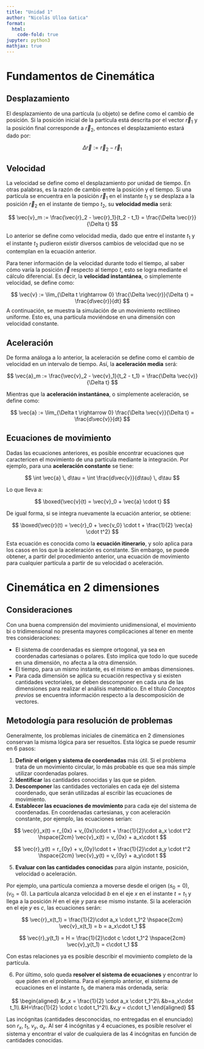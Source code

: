```yaml
---
title: "Unidad 1"
author: "Nicolás Ulloa Gatica"
format:
  html:
    code-fold: true
jupyter: python3
mathjax: true
---
```


# Fundamentos de Cinemática

## Desplazamiento

El desplazamiento de una partícula (u objeto) se define como el cambio de posición. Si la posición inicial de la partícula está descrita por el vector $\vec{r}_1$ y la posición final corresponde a $\vec{r}_2$, entonces el desplazamiento estará dado por:

$$
\Delta \vec{r} := \vec{r}_2 - \vec{r}_1
$$

## Velocidad

La velocidad se define como el desplazamiento por unidad de tiempo. En otras palabras, es la razón de cambio entre la posición y el tiempo. Si una partícula se encuentra en la posición $\vec{r}_1$ en el instante $t_1$ y se desplaza a la posición $\vec{r}_2$ en el instante de tiempo $t_2$, su **velocidad media** será:

$$
\vec{v}_m := \frac{\vec{r}_2 - \vec{r}_1}{t_2 - t_1} = \frac{\Delta \vec{r}}{\Delta t}
$$

Lo anterior se define como velocidad media, dado que entre el instante $t_1$ y el instante $t_2$ pudieron existir diversos cambios de velocidad que no se contemplan en la ecuación anterior.

Para tener información de la velocidad durante todo el tiempo, al saber cómo varía la posición $\vec{r}$ respecto al tiempo $t$, esto se logra mediante el cálculo diferencial. Es decir, la **velocidad instantánea**, o simplemente velocidad, se define como:

$$
\vec{v} := \lim_{\Delta t \rightarrow 0} \frac{\Delta \vec{r}}{\Delta t} = \frac{d\vec{r}}{dt}
$$
A continuación, se muestra la simulación de un movimiento rectilineo uniforme. Esto es, una particula moviéndose en una dimensión con velocidad constante.

<script src="https://cdnjs.cloudflare.com/ajax/libs/p5.js/1.4.0/p5.js"></script>
<script>
  let x = 50, y = 200;
  let vx = 2, r = 20;
  let time = 0;
  let positions = [];
  let graphWidth = 300, graphHeight = 150;
  let cycleComplete = false;
  let startX = 50;

  function setup() {
    createCanvas(800, 400);
    background(220);
  }

  function draw() {
    background(220);

    // Mover la partícula
    x += vx;
    if (x > width - r || x < 0 + r) vx *= -1;

    // Dibujar la partícula
    fill(255, 0, 0);
    ellipse(x, y, r, r);

    // Actualizar el gráfico de posición vs. tiempo
    time += 1;
    positions.push({time, pos: x});

    // Si la partícula completa una oscilación (vuelve a la posición inicial), reiniciar
    if (x === startX && cycleComplete) {
      cycleComplete = false;
    }
    if (x === startX && !cycleComplete) {
      cycleComplete = true;
    }

    // Limitar el número de puntos en el gráfico
    //if (positions.length > graphWidth) positions.shift();

    // Dibujar el gráfico
    drawGraph();
  }

  function drawGraph() {
    // Posición y tamaño del gráfico
    let graphX = width - graphWidth - 20;
    let graphY = height - graphHeight - 20;

    // Dibujar los ejes
    stroke(0);
    line(graphX, graphY, graphX, graphY + graphHeight); // Eje Y
    line(graphX, graphY + graphHeight, graphX + graphWidth, graphY + graphHeight); // Eje X

    // Dibujar la línea del gráfico
    noFill();
    beginShape();
    for (let i = 0; i < positions.length; i++) {
      let px = map(positions[i].time, 0, positions[positions.length - 1].time, graphX, graphX + graphWidth);
      let py = map(positions[i].pos, 0, width, graphY + graphHeight, graphY);
      vertex(px, py);
    }
    endShape();

    // Etiqueta del eje Y (Posición)
    textSize(12);
    fill(0);
    textAlign(CENTER, CENTER);
    text("Posición", graphX - 30, graphY + graphHeight / 2);
  }
</script>

## Aceleración

De forma análoga a lo anterior, la aceleración se define como el cambio de velocidad en un intervalo de tiempo. Así, la **aceleración media** será:

$$
\vec{a}_m := \frac{\vec{v}_2 - \vec{v}_1}{t_2 - t_1} = \frac{\Delta \vec{v}}{\Delta t}
$$

Mientras que la **aceleración instantánea**, o simplemente aceleración, se define como:

$$
\vec{a} := \lim_{\Delta t \rightarrow 0} \frac{\Delta \vec{v}}{\Delta t} = \frac{d\vec{v}}{dt}
$$

## Ecuaciones de movimiento

Dadas las ecuaciones anteriores, es posible encontrar ecuaciones que caractericen el movimiento de una partícula mediante la integración. Por ejemplo, para una **aceleración constante** se tiene:

$$
\int \vec{a} \, d\tau = \int \frac{d\vec{v}}{d\tau} \, d\tau
$$

Lo que lleva a:

$$
\boxed{\vec{v}(t) = \vec{v}_0 + \vec{a} \cdot t}
$$

De igual forma, si se integra nuevamente la ecuación anterior, se obtiene:

$$
\boxed{\vec{r}(t) = \vec{r}_0 + \vec{v_0} \cdot t + \frac{1}{2} \vec{a} \cdot t^2}
$$

Esta ecuación es conocida como la **ecuación itinerario**, y solo aplica para los casos en los que la aceleración es constante. Sin embargo, se puede obtener, a partir del procedimiento anterior, una ecuación de movimiento para cualquier partícula a partir de su velocidad o aceleración.



# Cinemática en 2 dimensiones

## Consideraciones

Con una buena comprensión del movimiento unidimensional, el movimiento bi o tridimensional no presenta mayores complicaciones al tener en mente tres consideraciones:

- El sistema de coordenadas es siempre ortogonal, ya sea en coordenadas cartesianas o polares. Esto implica que todo lo que sucede en una dimensión, no afecta a la otra dimensión.
- El tiempo, para un mismo instante, es el mismo en ambas dimensiones.
- Para cada dimensión se aplica su ecuación respectiva y si existen cantidades vectoriales, se deben descomponer en cada una de las dimensiones para realizar el análisis matemático. En el título *Conceptos previos* se encuentra información respecto a la descomposición de vectores.

## Metodología para resolución de problemas

Generalmente, los problemas iniciales de cinemática en 2 dimensiones conservan la misma lógica para ser resueltos. Esta lógica se puede resumir en 6 pasos:

1. **Definir el origen y sistema de coordenadas** más útil. Si el problema trata de un movimiento circular, lo más probable es que sea más simple utilizar coordenadas polares.
2. **Identificar** las cantidades conocidas y las que se piden.
3. **Descomponer** las cantidades vectoriales en cada eje del sistema coordenado, que serán utilizadas al escribir las ecuaciones de movimiento.
4. **Establecer las ecuaciones de movimiento** para cada eje del sistema de coordenadas. En coordenadas cartesianas, y con aceleración constante, por ejemplo, las ecuaciones serían:

$$
\vec{r}_x(t) = r_{0x} + v_{0x}\cdot t + \frac{1}{2}\cdot a_x \cdot t^2 \hspace{2cm} \vec{v}_x(t) = v_{0x} + a_x\cdot t
$$

$$
\vec{r}_y(t) = r_{0y} + v_{0y}\cdot t + \frac{1}{2}\cdot a_y \cdot t^2 \hspace{2cm} \vec{v}_y(t) = v_{0y} + a_y\cdot t
$$

5. **Evaluar con las cantidades conocidas** para algún instante, posición, velocidad o aceleración.

Por ejemplo, una partícula comienza a moverse desde el origen $(s_0=0)$, $(v_0=0)$. La partícula alcanza velocidad $b$ en el eje $x$ en el instante $t = t_1$ y llega a la posición $H$ en el eje $y$ para ese mismo instante. Si la aceleración en el eje $y$ es $c$, las ecuaciones serán:

$$
\vec{r}_x(t_1) = \frac{1}{2}\cdot a_x \cdot t_1^2 \hspace{2cm} \vec{v}_x(t_1) = b = a_x\cdot t_1
$$

$$
\vec{r}_y(t_1) = H = \frac{1}{2}\cdot c \cdot t_1^2 \hspace{2cm} \vec{v}_y(t_1) = c\cdot t_1
$$

Con estas relaciones ya es posible describir el movimiento completo de la partícula.

6. Por último, solo queda **resolver el sistema de ecuaciones** y encontrar lo que piden en el problema. Para el ejemplo anterior, el sistema de ecuaciones en el instante $t_1$, de manera más ordenada, sería:

$$
\begin{aligned}
&r_x = \frac{1}{2} \cdot a_x \cdot t_1^2\\
&b=a_x\cdot t_1\\
&H=\frac{1}{2} \cdot c \cdot t_1^2\\
&v_y = c\cdot t_1
\end{aligned}
$$

Las incógnitas (cantidades desconocidas, no entregadas en el enunciado) son $r_x$, $t_1$, $v_y$, $a_x$. Al ser 4 incógnitas y 4 ecuaciones, es posible resolver el sistema y encontrar el valor de cualquiera de las 4 incógnitas en función de cantidades conocidas.